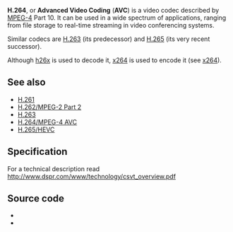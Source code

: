 {{codec video|id=h264|encoder=x264|mod=h26x}}
{{wikipedia|H.264/MPEG-4 AVC}}
{{mmwiki|H.264}}

'''H.264''', or '''Advanced Video Coding''' ('''AVC''') is a video codec described by [[MPEG-4]] Part 10. It can be used in a wide spectrum of applications, ranging from file storage to real-time streaming in video conferencing systems.

Similar codecs are [[H.263]] (its predecessor) and [[H.265]] (its very recent successor).

Although [[Documentation:Modules/h26x|h26x]] is used to decode it, [[Documentation:Modules/x264|x264]] is used to encode it (see [[x264]]).

== See also ==
* [[H.261]]
* [[H.262/MPEG-2 Part 2]]
* [[H.263]]
* [[H.264/MPEG-4 AVC]]
* [[High Efficiency Video Coding|H.265/HEVC]]

== Specification ==
For a technical description read [https://web.archive.org/web/20080518031951/http://www.dspr.com/www/technology/csvt_overview.pdf http://www.dspr.com/www/technology/csvt_overview.pdf]

== Source code ==
* {{VLCSourceFile|modules/demux/mpeg/h26x.c}}
* {{VLCSourceFile|modules/codec/x264.c}}

{{stub}}